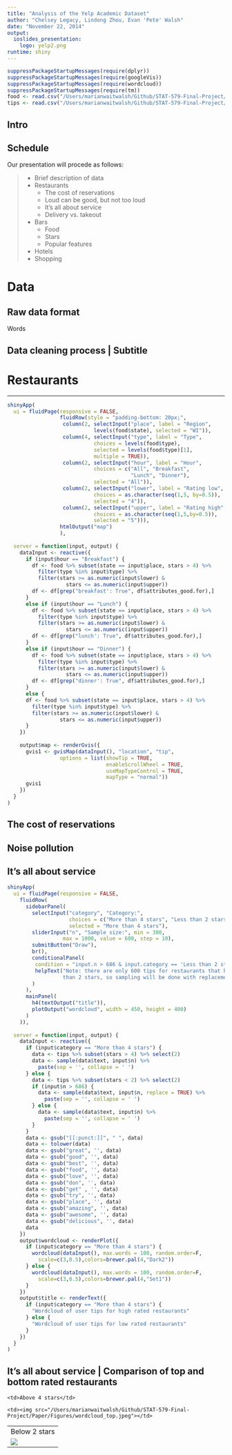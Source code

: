 ```yaml
---
title: "Analysis of the Yelp Academic Dataset"
author: "Chelsey Legacy, Lindong Zhou, Evan 'Pete' Walsh"
date: "November 22, 2014"
output: 
  ioslides_presentation:
    logo: yelp2.png
runtime: shiny
---
```


```r
suppressPackageStartupMessages(require(dplyr))
suppressPackageStartupMessages(require(googleVis))
suppressPackageStartupMessages(require(wordcloud))
suppressPackageStartupMessages(require(tm))
food <- read.csv("/Users/marianwaitwalsh/Github/STAT-579-Final-Project/Data/Restaurants/food.csv")
tips <- read.csv("/Users/marianwaitwalsh/Github/STAT-579-Final-Project/Data/Restaurants/tips.csv")
```

## Intro



## Schedule {.smaller}

Our presentation will procede as follows:

> - Brief description of data
> - Restaurants
>     + The cost of reservations
>     + Loud can be good, but not too loud
>     + It's all about service
>     + Delivery vs. takeout
> - Bars
>     + Food
>     + Stars
>     + Popular features
> - Hotels
> - Shopping

# Data

## Raw data format

Words

## Data cleaning process | Subtitle


# Restaurants

----

```r
shinyApp(
  ui = fluidPage(responsive = FALSE, 
                 fluidRow(style = "padding-bottom: 20px;",
                  column(2, selectInput("place", label = "Region", 
                            levels(food$state), selected = "WI")),
                  column(4, selectInput("type", label = "Type",
                            choices = levels(food$type), 
                            selected = levels(food$type)[1],
                            multiple = TRUE)),
                  column(2, selectInput("hour", label = "Hour",
                            choices = c("All", "Breakfast",
                                        "Lunch", "Dinner"),
                            selected = "All")),
                  column(2, selectInput("lower", label = "Rating low",
                            choices = as.character(seq(1,5, by=0.5)),
                            selected = "4")),
                  column(2, selectInput("upper", label = "Rating high",
                            choices = as.character(seq(1,5,by=0.5)),
                            selected = "5"))),
                 htmlOutput("map")
                 ),
  
  server = function(input, output) {
    dataInput <- reactive({      
      if (input$hour == "Breakfast") {
        df <- food %>% subset(state == input$place, stars > 4) %>%
          filter(type %in% input$type) %>%
          filter(stars >= as.numeric(input$lower) & 
                   stars <= as.numeric(input$upper))
        df <- df[grep("breakfast': True", df$attributes_good.for),]
      }      
      else if (input$hour == "Lunch") {
        df <- food %>% subset(state == input$place, stars > 4) %>%
          filter(type %in% input$type) %>%
          filter(stars >= as.numeric(input$lower) & 
                   stars <= as.numeric(input$upper))
        df <- df[grep("lunch': True", df$attributes_good.for),]
      }      
      else if (input$hour == "Dinner") {
        df <- food %>% subset(state == input$place, stars > 4) %>%
          filter(type %in% input$type) %>%
          filter(stars >= as.numeric(input$lower) & 
                   stars <= as.numeric(input$upper))
        df <- df[grep("dinner': True", df$attributes_good.for),]
      }      
      else {
      df <- food %>% subset(state == input$place, stars > 4) %>%
        filter(type %in% input$type) %>%
        filter(stars >= as.numeric(input$lower) & 
                 stars <= as.numeric(input$upper))        
      }
    })
    
    output$map <- renderGvis({
      gvis1 <- gvisMap(dataInput(), "location", "tip",
                 options = list(showTip = TRUE, 
                                enableScrollWheel = TRUE,
                                useMapTypeControl = TRUE,
                                mapType = "normal"))
      gvis1
    })
  }
)
```

## The cost of reservations


## Noise pollution


## It's all about service

```r
shinyApp(
  ui = fluidPage(responsive = FALSE,
    fluidRow(
      sidebarPanel(
        selectInput("category", "Category:", 
                    choices = c("More than 4 stars", "Less than 2 stars"), 
                    selected = "More than 4 stars"),
        sliderInput("n", "Sample size:", min = 300, 
                  max = 1000, value = 600, step = 10),
        submitButton("Draw"),
        br(),
        conditionalPanel(
         condition = "input.n > 686 & input.category == 'Less than 2 stars'",
         helpText("Note: there are only 600 tips for restaurants that have less 
                  than 2 stars, so sampling will be done with replacement.")
        )
      ),
      mainPanel(
        h4(textOutput("title")),
        plotOutput("wordcloud", width = 450, height = 400)
      )         
    )),
  
  server = function(input, output) {
    dataInput <- reactive({
      if (input$category == "More than 4 stars") {
        data <- tips %>% subset(stars > 4) %>% select(2)
        data <- sample(data$text, input$n) %>% 
          paste(sep = '', collapse = ' ')
      } else {
        data <- tips %>% subset(stars < 2) %>% select(2)
        if (input$n > 686) {
          data <- sample(data$text, input$n, replace = TRUE) %>% 
            paste(sep = '', collapse = ' ')
        } else {
          data <- sample(data$text, input$n) %>% 
            paste(sep = '', collapse = ' ')          
        }
      }
      data <- gsub("[[:punct:]]", " ", data)
      data <- tolower(data)
      data <- gsub("great", '', data)
      data <- gsub("good", '', data)
      data <- gsub("best", '', data)
      data <- gsub("food", '', data)
      data <- gsub("love", '', data)
      data <- gsub("don", '', data)
      data <- gsub("get" , '', data)
      data <- gsub("try", '', data)
      data <- gsub("place", '', data)
      data <- gsub("amazing", '', data)
      data <- gsub("awesome", '', data)
      data <- gsub("delicious", '', data)
      data
    })
    output$wordcloud <- renderPlot({
      if (input$category == "More than 4 stars") {
        wordcloud(dataInput(), max.words = 100, random.order=F, 
          scale=c(3,0.5),colors=brewer.pal(4,"Dark2"))
      } else {
        wordcloud(dataInput(), max.words = 100, random.order=F, 
          scale=c(3,0.5),colors=brewer.pal(4,"Set1"))
      }
    })
    output$title <- renderText({
      if (input$category == "More than 4 stars") {
        "Wordcloud of user tips for high rated restaurants"
      } else {
        "Wordcloud of user tips for low rated restaurants"
      }
    })
  }
)
```

## It's all about service | Comparison of top and bottom rated restaurants

<table>
<tr><td>Below 2 stars</td>
    <td>Above 4 stars</td>
</tr>
<tr><td><img src="/Users/marianwaitwalsh/Github/STAT-579-Final-Project/Paper/Figures/wordcloud_bottom.jpeg"></td>
    <td><img src="/Users/marianwaitwalsh/Github/STAT-579-Final-Project/Paper/Figures/wordcloud_top.jpeg"></td>
</tr>
</table>
